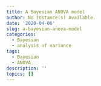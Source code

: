```yaml
---
title: A Bayesian ANOVA model
author: No Instance(s) Available.
date: '2020-04-06'
slug: a-bayesian-anova-model
categories:
  - Bayesian
  - analysis of variance
tags:
  - Bayesian
  - ANOVA
description: ''
topics: []
---
```

